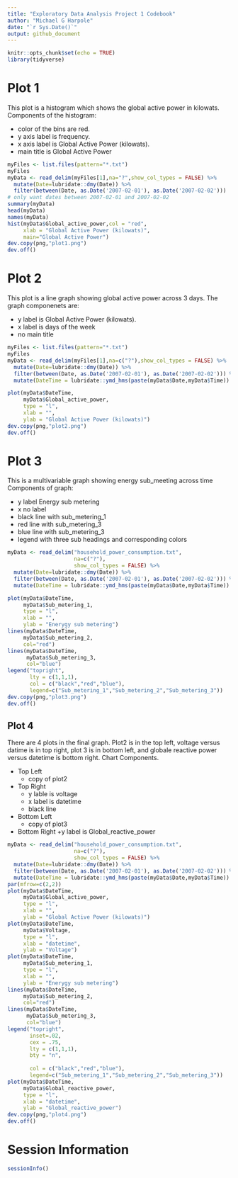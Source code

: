 ```yaml
---
title: "Exploratory Data Analysis Project 1 Codebook"
author: "Michael G Harpole"
date: "`r Sys.Date()`"
output: github_document
---
```


```r
knitr::opts_chunk$set(echo = TRUE)
library(tidyverse)
```

# Plot 1

This plot is a histogram which shows the global active power in kilowats. Components of the histogram:

* color of the bins are red. 
* y axis label is frequency. 
* x axis label is Global Active Power (kilowats). 
* main title is Global Active Power

```r
myFiles <- list.files(pattern="*.txt")
myFiles
myData <- read_delim(myFiles[1],na="?",show_col_types = FALSE) %>% 
  mutate(Date=lubridate::dmy(Date)) %>% 
  filter(between(Date, as.Date('2007-02-01'), as.Date('2007-02-02')))
# only want dates between 2007-02-01 and 2007-02-02
summary(myData)
head(myData)
names(myData)
hist(myData$Global_active_power,col = "red",
     xlab = "Global Active Power (kilowats)",
     main="Global Active Power")
dev.copy(png,"plot1.png")
dev.off()
```

# Plot 2
This plot is a line graph showing global active power across 3 days.
The graph componenets are:

* y label is Global Active Power (kilowats).
* x label is days of the week
* no main title

```r
myFiles <- list.files(pattern="*.txt")
myFiles
myData <- read_delim(myFiles[1],na=c("?"),show_col_types = FALSE) %>% 
  mutate(Date=lubridate::dmy(Date)) %>% 
  filter(between(Date, as.Date('2007-02-01'), as.Date('2007-02-02'))) %>% 
  mutate(DateTime = lubridate::ymd_hms(paste(myData$Date,myData$Time)) )

plot(myData$DateTime,
     myData$Global_active_power,
     type = "l",
     xlab = "",
     ylab = "Global Active Power (kilowats)")
dev.copy(png,"plot2.png")
dev.off()
```

# Plot 3
This is a multivariable graph showing energy sub_meeting across time
Components of graph:

* y label Energy sub metering
* x no label
* black line with sub_metering_1
* red line with sub_metering_3
* blue line with sub_metering_3
* legend with three sub headings and corresponding colors
```r
myData <- read_delim("household_power_consumption.txt",
                     na=c("?"),
                     show_col_types = FALSE) %>% 
  mutate(Date=lubridate::dmy(Date)) %>% 
  filter(between(Date, as.Date('2007-02-01'), as.Date('2007-02-02'))) %>% 
  mutate(DateTime = lubridate::ymd_hms(paste(myData$Date,myData$Time)) )

plot(myData$DateTime,
     myData$Sub_metering_1,
     type = "l",
     xlab = "",
     ylab = "Enerygy sub metering")
lines(myData$DateTime,
     myData$Sub_metering_2,
     col="red")
lines(myData$DateTime,
      myData$Sub_metering_3,
      col="blue")
legend("topright",
       lty = c(1,1,1),
       col = c("black","red","blue"),
       legend=c("Sub_metering_1","Sub_metering_2","Sub_metering_3"))
dev.copy(png,"plot3.png")
dev.off()
```

## Plot 4
There are 4 plots in the final graph. Plot2 is in the top left, voltage versus datime is in top right, plot 3 is in bottom left, and globale reactive power versus datetime is bottom right.
Chart Components.  

* Top Left
  + copy of plot2
* Top Right
  + y lable is voltage
  + x label is datetime
  + black line
* Bottom Left 
  + copy of plot3
* Bottom Right
  +y label is Global_reactive_power

```r
myData <- read_delim("household_power_consumption.txt",
                     na=c("?"),
                     show_col_types = FALSE) %>% 
  mutate(Date=lubridate::dmy(Date)) %>% 
  filter(between(Date, as.Date('2007-02-01'), as.Date('2007-02-02'))) %>% 
  mutate(DateTime = lubridate::ymd_hms(paste(myData$Date,myData$Time)) )
par(mfrow=c(2,2))
plot(myData$DateTime,
     myData$Global_active_power,
     type = "l",
     xlab = "",
     ylab = "Global Active Power (kilowats)")
plot(myData$DateTime,
     myData$Voltage,
     type = "l",
     xlab = "datetime",
     ylab = "Voltage")
plot(myData$DateTime,
     myData$Sub_metering_1,
     type = "l",
     xlab = "",
     ylab = "Enerygy sub metering")
lines(myData$DateTime,
     myData$Sub_metering_2,
     col="red")
lines(myData$DateTime,
      myData$Sub_metering_3,
      col="blue")
legend("topright",
       inset=.02,
       cex = .75,
       lty = c(1,1,1),
       bty = "n",
       
       col = c("black","red","blue"),
       legend=c("Sub_metering_1","Sub_metering_2","Sub_metering_3"))
plot(myData$DateTime,
     myData$Global_reactive_power,
     type = "l",
     xlab = "datetime",
     ylab = "Global_reactive_power")
dev.copy(png,"plot4.png")
dev.off()
```

# Session Information
```r
sessionInfo()
```


